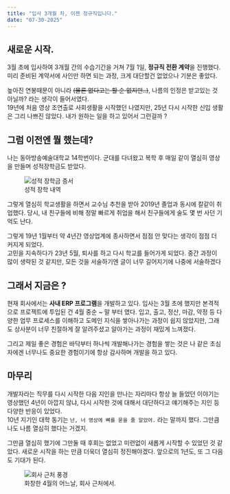 ```yaml
---
title: "입사 3개월 차, 이젠 정규직입니다."
date: "07-30-2025"
---
```

## 새로운 시작.
3월 초에 입사하여 3개월 간의 수습기간을 거쳐 7월 1일, <b>정규직 전환 계약</b>을 진행했다.
미리 준비된 계약서에 사인만 하면 되는 과정, 크게 대단할건 없었으나 기분은 좋았다.

높아진 연봉때문이 아니라 <del>(물론 없다고는 할 순 없지만..)</del>, 나름의 인정은 받고있는 것 아닐까? 라는 생각이 들어서였다. <br/>
19년에 처음 영상 조연출로 사회생활을 시작했던 나였지만, 25년 다시 시작한 신입 생활은 그리 나쁘진 않았다.
내가 원하는 일을 하고 있어서 그런걸까 ?

## 그럼 이전엔 뭘 했는데?
나는 동아방송예술대학교 14학번이다. 군대를 다녀왔고 복학 후 매일 같이 열심히 영상을 만들며 성적장학금도 받았다. <br/>
<figure>
  <img src="/posts/retrospect/from-intern-to-full-time/1.png" alt="성적 장학금 증서" />
  <figcaption style={{ textAlign: "center", fontSize: "0.9rem", color: "#666" }}>
    성적 장학 내역
  </figcaption>
</figure>
그렇게 열심히 학교생활을 하면서 교수님 추천을 받아 2019년 졸업과 동시에 칼같이 취업했다. 당시, 내 친구들에 비해 정말 빠르게 취업을 해서 친구들에게 술도 몇 번 사던 기억도 난다.

그렇게 19년 1월부터 약 4년간 영상업계에 종사하면서 점점 안 맞다는 생각이 점점 더 커지게 되었다. <br />
고민을 지속하다가 23년 5월, 퇴사를 하고 다시 학교를 들어가게 되었다. 중간 과정이 많이 생략된 것 같지만, 모든 것을 서술하기엔 글이 너무 길어지기에 나중에 서술하겠다

## 그래서 지금은 ?
현재 회사에서는 <b>사내 ERP 프로그램</b>을 개발하고 있다. 입사는 3월 초에 했지만 본격적으로 프로젝트에 투입된 건 4월 중순 ~ 말 부터 였다.
입고, 출고, 정산, 마감, 약정 등 다양한 업무 프로세스를 이해하고 도메인 지식을 쌓아나가는 과정이 쉽지 않았지만, 그래도 상사분이 너무 친절하게 잘 알려주셨고 알아가는 과정이 재밌게 느껴졌다. <br />

그리고 제일 좋은 경험은 바닥부터 하나씩 개발해나가는 경험을 쌓는 것은 나 같은 초심자에겐 너무나도 중요한 경험이기에 항상 감사하며 개발을 하고 있다. <br />

## 마무리
개발자라는 직무를 다시 시작한 다음 지인을 만나는 자리마다 항상 늘 들었던 이야기는 영상했던 4년이 아깝지 않냐, 다시 시작한 것에 대해서 대단하다고 얘기해주는 지인 등 다양한 반응이 있었다. <br />
10년 지기인 대학 동기는 `난, 너 영상에 뼈를 묻을 줄 알았어.` 라는 말까지 했다. 그만큼 나도 나름 열심히 했다는 거겠지. <br />

그만큼 열심히 했기에 그만둘 때 후회는 없었고 미련없이 새롭게 시작할 수 있었던 것 같았다. 새로운 시작을 하는 만큼 더욱더 열심히 정진해야겠다. 앞으로의 1년도, 또 그 다음도 기대가 된다.
<figure>
  <img src="/posts/retrospect/from-intern-to-full-time/2.jpg" alt="회사 근처 풍경" />
  <figcaption style={{ textAlign: "center", fontSize: "0.9rem", color: "#666" }}>
    화창한 4월의 어느날, 회사 근처에서.
  </figcaption>
</figure>